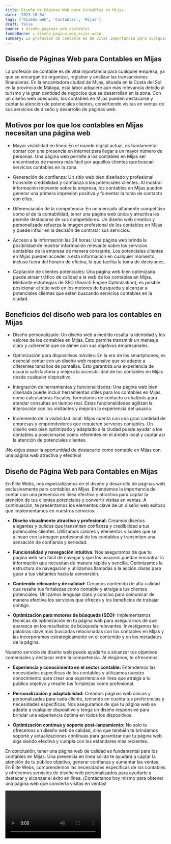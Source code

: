 ```yaml
---
title: Diseño de Páginas Web para Contables en Mijas
date: '2023-10-04'
tags: ['Diseño web', 'Contables', 'Mijas']
draft: false
banner : diseño_paginas_web_contables
fondoBanner : diseño_pagina_web_mijas.webp
summary: La profesión de contable es de vital importancia para cualquier empresa, ya que se encargan de organizar, registrar y analizar las transacciones financieras. En la encantadora ciudad de Mijas, situada en la Costa del Sol en la provincia de Málaga, esta labor adquiere aún más relevancia debido al turismo y la gran cantidad de negocios que se desarrollan en la zona. Con un diseño web adecuado, los contables en Mijas pueden destacarse y captar la atención de potenciales clientes, convirtiendo visitas en ventas de sus servicios de diseño y desarrollo de páginas web.
---
```


## Diseño de Páginas Web para Contables en Mijas

La profesión de contable es de vital importancia para cualquier empresa, ya que se encargan de organizar, registrar y analizar las transacciones financieras. En la encantadora ciudad de Mijas, situada en la Costa del Sol en la provincia de Málaga, esta labor adquiere aún más relevancia debido al turismo y la gran cantidad de negocios que se desarrollan en la zona. Con un diseño web adecuado, los contables en Mijas pueden destacarse y captar la atención de potenciales clientes, convirtiendo visitas en ventas de sus servicios de diseño y desarrollo de páginas web.

## Motivos por los que los contables en Mijas necesitan una página web

- Mayor visibilidad en línea: En el mundo digital actual, es fundamental contar con una presencia en internet para llegar a un mayor número de personas. Una página web permite a los contables en Mijas ser encontrados de manera más fácil por aquellos clientes que buscan servicios contables en la zona.

- Generación de confianza: Un sitio web bien diseñado y profesional transmite credibilidad y confianza a los potenciales clientes. Al mostrar información relevante sobre la empresa, los contables en Mijas pueden generar una primera impresión positiva y fomentar la toma de contacto con ellos.

- Diferenciación de la competencia: En un mercado altamente competitivo como el de la contabilidad, tener una página web única y atractiva les permite destacarse de sus competidores. Un diseño web creativo y personalizado refuerza la imagen profesional de los contables en Mijas y puede influir en la decisión de contratar sus servicios.

- Acceso a la información las 24 horas: Una página web brinda la posibilidad de mostrar información relevante sobre los servicios contables de la empresa de manera constante. Los potenciales clientes en Mijas pueden acceder a esta información en cualquier momento, incluso fuera del horario de oficina, lo que facilita la toma de decisiones.

- Captación de clientes potenciales: Una página web bien optimizada puede atraer tráfico de calidad a la web de los contables en Mijas. Mediante estrategias de SEO (Search Engine Optimization), es posible posicionar el sitio web en los motores de búsqueda y alcanzar a potenciales clientes que estén buscando servicios contables en la ciudad.

## Beneficios del diseño web para los contables en Mijas

- Diseño personalizado: Un diseño web a medida resalta la identidad y los valores de los contables en Mijas. Esto permite transmitir un mensaje claro y coherente que se alinee con sus objetivos empresariales.

- Optimización para dispositivos móviles: En la era de los smartphones, es esencial contar con un diseño web responsive que se adapte a diferentes tamaños de pantallas. Esto garantiza una experiencia de usuario satisfactoria y mejora la accesibilidad de los contables en Mijas desde cualquier dispositivo.

- Integración de herramientas y funcionalidades: Una página web bien diseñada puede incluir herramientas útiles para los contables en Mijas, como calculadoras fiscales, formularios de contacto o chatbots para atender consultas en tiempo real. Estas funcionalidades agilizan la interacción con los visitantes y mejoran la experiencia del usuario.

- Incremento de la visibilidad local: Mijas cuenta con una gran cantidad de empresas y emprendedores que requieren servicios contables. Un diseño web bien optimizado y adaptado a la ciudad puede ayudar a los contables a posicionarse como referentes en el ámbito local y captar así la atención de potenciales clientes.

¡No dejes pasar la oportunidad de destacarte como contable en Mijas con una página web atractiva y efectiva!

<GifSeo />

<Cta />

## Diseño de Página Web para Contables en Mijas

En Élite Webs, nos especializamos en el diseño y desarrollo de páginas web exclusivamente para contables en Mijas. Entendemos la importancia de contar con una presencia en línea efectiva y atractiva para captar la atención de tus clientes potenciales y convertir visitas en ventas. A continuación, te presentamos los elementos clave de un diseño web exitoso que implementamos en nuestros servicios:

- **Diseño visualmente atractivo y profesional:** Creamos diseños elegantes y pulidos que transmiten confianza y credibilidad a tus potenciales clientes. Utilizamos colores y elementos visuales que se alinean con la imagen profesional de los contables y transmiten una sensación de confianza y seriedad.

- **Funcionalidad y navegación intuitiva:** Nos aseguramos de que tu página web sea fácil de navegar y que los usuarios puedan encontrar la información que necesitan de manera rápida y sencilla. Optimizamos la estructura de navegación y utilizamos llamadas a la acción claras para guiar a tus visitantes hacia la conversión.

- **Contenido relevante y de calidad:** Creamos contenido de alta calidad que resalte tus fortalezas como contable y atraiga a tus clientes potenciales. Utilizamos lenguaje claro y conciso para comunicar de manera efectiva los servicios que ofreces y los beneficios de trabajar contigo.

- **Optimización para motores de búsqueda (SEO):** Implementamos técnicas de optimización en tu página web para asegurarnos de que aparezca en los resultados de búsqueda relevantes. Investigamos las palabras clave más buscadas relacionadas con los contables en Mijas y las incorporamos estratégicamente en el contenido y en los metadatos de la página.

Nuestro servicio de diseño web puede ayudarte a alcanzar tus objetivos comerciales y destacar entre la competencia. Al elegirnos, te ofrecemos:

- **Experiencia y conocimiento en el sector contable:** Entendemos las necesidades específicas de los contables y utilizamos nuestro conocimiento para crear una experiencia en línea que atraiga a tu público objetivo y resalte tus fortalezas como profesional.

- **Personalización y adaptabilidad:** Creamos páginas web únicas y personalizadas para cada cliente, teniendo en cuenta tus preferencias y necesidades específicas. Nos aseguramos de que tu página web se adapte a cualquier dispositivo y tenga un diseño responsive para brindar una experiencia óptima en todos los dispositivos.

- **Optimización continua y soporte post-lanzamiento:** No solo te ofrecemos un diseño web de calidad, sino que también te brindamos soporte y actualizaciones continuas para garantizar que tu página web siga siendo efectiva y cumpla con los estándares más recientes.

En conclusión, tener una página web de calidad es fundamental para los contables en Mijas. Una presencia en línea sólida te ayudará a captar la atención de tu público objetivo, generar confianza y aumentar las ventas. En Élite Webs, comprendemos las necesidades específicas de los contables y ofrecemos servicios de diseño web personalizados para ayudarte a destacar y alcanzar el éxito en línea. ¡Contáctanos hoy mismo para obtener una página web que convierta visitas en ventas!

<Video />

<CtaBot job='Contables' city='Mijas'/>

<Gmaps query='Mijas+españa+maps' />